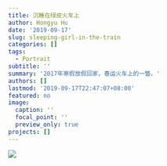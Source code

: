 ```yaml
---
title: 沉睡在绿皮火车上
author: Hongyu Hu
date: '2019-09-17'
slug: sleeping-girl-in-the-train
categories: []
tags:
  - Portrait
subtitle: ''
summary: '2017年寒假放假回家，春运火车上的一瞥。'
authors: []
lastmod: '2019-09-17T22:47:07+08:00'
featured: no
image:
  caption: ''
  focal_point: ''
  preview_only: true
projects: []
---
```


![](HHY_3537.jpg)